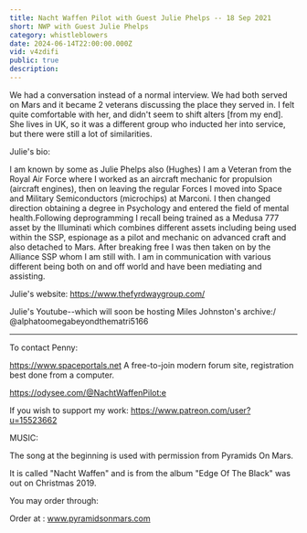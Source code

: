 ```yaml
---
title: Nacht Waffen Pilot with Guest Julie Phelps -- 18 Sep 2021
short: NWP with Guest Julie Phelps
category: whistleblowers
date: 2024-06-14T22:00:00.000Z
vid: v4zdifi
public: true
description:
---
```

We had a conversation instead of a normal interview. We had both served on Mars and it became 2 veterans discussing the place they served in. I felt quite comfortable with her, and didn't seem to shift alters [from my end]. She lives in UK, so it was a different group who inducted her into service, but there were still a lot of similarities.

Julie's bio:

I am known by some as Julie Phelps also (Hughes) I am a Veteran from the Royal Air Force where I worked as an aircraft mechanic for propulsion (aircraft engines), then on leaving the regular Forces I moved into Space and Military Semiconductors (microchips) at Marconi. I then changed direction obtaining a degree in Psychology and entered the field of mental health.Following deprogramming I recall being trained as a Medusa 777 asset by the Illuminati which combines different assets including being used within the SSP, espionage as a pilot and mechanic on advanced craft and also detached to Mars. After breaking free I was then taken on by the Alliance SSP whom I am still with. I am in communication with various different being both on and off world and have been mediating and assisting.

Julie's website: https://www.thefyrdwaygroup.com/

Julie's Youtube--which will soon be hosting Miles Johnston's archive:/ @alphatoomegabeyondthematri5166
***
To contact Penny:

https://www.spaceportals.net​​​​ A free-to-join modern forum site, registration best done from a computer.

https://odysee.com/@NachtWaffenPilot:e

If you wish to support my work: https://www.patreon.com/user?u=15523662

MUSIC:

The song at the beginning is used with permission from Pyramids On Mars.

It is called "Nacht Waffen" and is from the album "Edge Of The Black" was out on Christmas 2019.

You may order through:

Order at : www.pyramidsonmars.com
